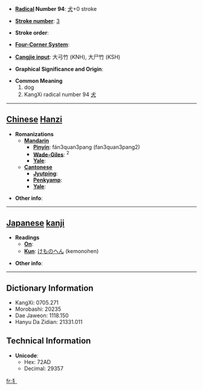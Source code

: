 * '''[[Wiktionary:Chinese radical index| Radical]] Number 94''': [[Wiktionary:Chinese radical index 犬|犬]]+0 stroke

* '''[[Wiktionary:Chinese total strokes index|Stroke number]]''': [[Wiktionary:Chinese total strokes index 3|3]]

* '''Stroke order''': 

* '''[[Wiktionary:Chinese four corner index|Four-Corner System]]''': 

* '''[[Wiktionary:Chinese Cangjie index|Cangjie input]]''': 大弓竹 (KNH), 大尸竹 (KSH)

* '''Graphical Significance and Origin''': 

* '''Common Meaning'''
*# dog
*# KangXi radical number 94 [[Wiktionary:Chinese radical index 犬|犬]]


----

== [[Chinese]] [[Hanzi]] ==

* '''Romanizations'''
** '''[[Mandarin]]'''
*** '''[[Pinyin]]''': fán3quan3pang (fan3quan3pang2)
*** '''[[Wade-Giles]]''': <sup>2</sup>
*** '''[[Yale]]''': 
** '''[[Cantonese]]'''
*** '''[[Jyutping]]''':
*** '''[[Penkyamp]]''': 
*** '''[[Yale]]''': 

* '''Other info''': 

----

== [[Japanese]] [[kanji]] ==

* '''Readings'''
** '''[[On]]''': 
** '''[[Kun]]''': [[けものへん]] (kemonohen)

* '''Other info''':  

----

== Dictionary Information ==

* KangXi: 0705.271
* Morobashi: 20235
* Dae Jaweon: 1118.150
* Hanyu Da Zidian: 21331.011

== Technical Information ==

* '''Unicode''':
** Hex: 72AD
** Decimal: 29357

[[fr:犭]]